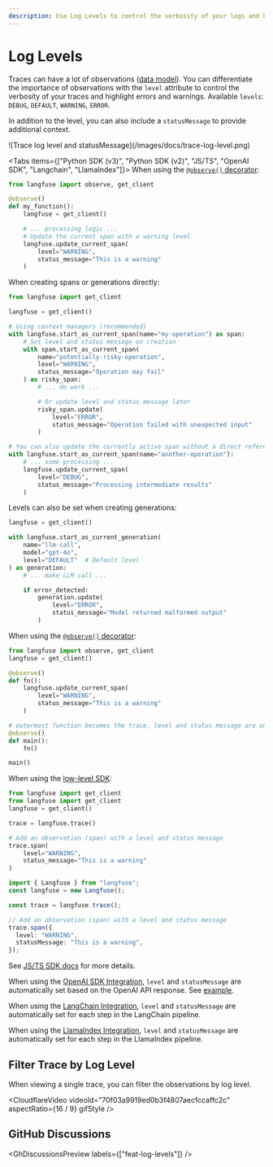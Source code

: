 ```yaml
---
description: Use Log Levels to control the verbosity of your logs and highlight errors and warnings.
---
```


# Log Levels

Traces can have a lot of observations ([data model](/docs/tracing#introduction-to-traces-in-langfuse)). You can differentiate the importance of observations with the `level` attribute to control the verbosity of your traces and highlight errors and warnings. Available `levels`: `DEBUG`, `DEFAULT`, `WARNING`, `ERROR`.

In addition to the level, you can also include a `statusMessage` to provide additional context.

<Frame border>
  ![Trace log level and statusMessage](/images/docs/trace-log-level.png)
</Frame>

<Tabs items={["Python SDK (v3)", "Python SDK (v2)", "JS/TS", "OpenAI SDK", "Langchain", "LlamaIndex"]}>
<Tab>
When using the [`@observe()` decorator](/docs/sdk/python/decorators):

```python
from langfuse import observe, get_client

@observe()
def my_function():
    langfuse = get_client()

    # ... processing logic ...
    # Update the current span with a warning level
    langfuse.update_current_span(
        level="WARNING",
        status_message="This is a warning"
    )
```

When creating spans or generations directly:

```python
from langfuse import get_client

langfuse = get_client()

# Using context managers (recommended)
with langfuse.start_as_current_span(name="my-operation") as span:
    # Set level and status message on creation
    with span.start_as_current_span(
        name="potentially-risky-operation",
        level="WARNING",
        status_message="Operation may fail"
    ) as risky_span:
        # ... do work ...

        # Or update level and status message later
        risky_span.update(
            level="ERROR",
            status_message="Operation failed with unexpected input"
        )

# You can also update the currently active span without a direct reference
with langfuse.start_as_current_span(name="another-operation"):
    # ... some processing ...
    langfuse.update_current_span(
        level="DEBUG",
        status_message="Processing intermediate results"
    )
```

Levels can also be set when creating generations:

```python
langfuse = get_client()

with langfuse.start_as_current_generation(
    name="llm-call",
    model="gpt-4o",
    level="DEFAULT"  # Default level
) as generation:
    # ... make LLM call ...

    if error_detected:
        generation.update(
            level="ERROR",
            status_message="Model returned malformed output"
        )
```

</Tab>
<Tab>

When using the [`@observe()` decorator](/docs/sdk/python/decorators):

```python
from langfuse import observe, get_client
langfuse = get_client()

@observe()
def fn():
    langfuse.update_current_span(
        level="WARNING",
        status_message="This is a warning"
    )

# outermost function becomes the trace, level and status message are only available on observations
@observe()
def main():
    fn()

main()
```

When using the [low-level SDK](/docs/sdk/python/low-level-sdk):

```python
from langfuse import get_client
from langfuse import get_client
langfuse = get_client()

trace = langfuse.trace()

# Add an observation (span) with a level and status message
trace.span(
    level="WARNING",
    status_message="This is a warning"
)
```

</Tab>
<Tab>

```ts
import { Langfuse } from "langfuse";
const langfuse = new Langfuse();

const trace = langfuse.trace();

// Add an observation (span) with a level and status message
trace.span({
  level: "WARNING",
  statusMessage: "This is a warning",
});
```

See [JS/TS SDK docs](/docs/sdk/typescript/guide) for more details.

</Tab>
<Tab>

When using the [OpenAI SDK Integration](/docs/integrations/openai), `level` and `statusMessage` are automatically set based on the OpenAI API response. See [example](/docs/integrations/openai/python/track-errors).

</Tab>
<Tab>

When using the [LangChain Integration](/docs/integrations/langchain), `level` and `statusMessage` are automatically set for each step in the LangChain pipeline.

</Tab>
<Tab>

When using the [LlamaIndex Integration](/docs/integrations/llama-index), `level` and `statusMessage` are automatically set for each step in the LlamaIndex pipeline.

</Tab>

</Tabs>

## Filter Trace by Log Level

When viewing a single trace, you can filter the observations by log level.

<CloudflareVideo
  videoId="70f03a9919ed0b3f4807aecfccaffc2c"
  aspectRatio={16 / 9}
  gifStyle
/>

## GitHub Discussions


<GhDiscussionsPreview labels={["feat-log-levels"]} />
